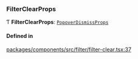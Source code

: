 ### FilterClearProps

Ƭ **FilterClearProps**: [`PopoverDismissProps`](/components/popover-dismiss/props.md)

#### Defined in

[packages/components/src/filter/filter-clear.tsx:37](https://github.com/vtex/shoreline/blob/bf9009f50/packages/components/src/filter/filter-clear.tsx#L37)
